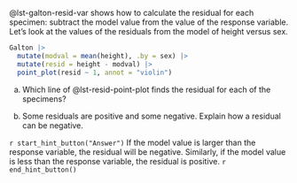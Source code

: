 ::: {.callout-tip #lck-10.01 collapse=true}

@lst-galton-resid-var shows how to calculate the residual for each specimen: subtract the model value from the value of the response variable. Let's look at the values of the residuals from the model of height versus sex. 

:::: {#lst-resid-point-plot}
```r
Galton |> 
  mutate(modval = mean(height), .by = sex) |>
  mutate(resid = height - modval) |>
  point_plot(resid ~ 1, annot = "violin")
```
:::

a. Which line of @lst-resid-point-plot finds the residual for each of the specimens?

b. Some residuals are positive and some negative. Explain how a residual can be negative.

`r start_hint_button("Answer")`
If the model value is larger than the response variable, the residual will be negative. Similarly, if the model value is less than the response variable, the residual is positive.
`r end_hint_button()`

:::
